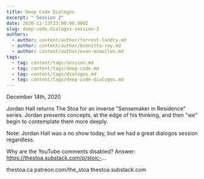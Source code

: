 ```yaml
---
title: Deep Code Dialogos
excerpt: " Session 2"
date: 2020-12-13T23:00:00.000Z
slug: deep-code-dialogos-session-2
authors:
  - author: content/author/forrest-landry.md
  - author: content/author/bonnitta-roy.md
  - author: content/author/evan-mcmullen.md
tags:
  - tag: content/tags/session.md
  - tag: content/tags/deep-code.md
  - tag: content/tags/dialogos.md
  - tag: content/tags/deep-code-dialogos.md
---
```


December 14th, 2020

Jordan Hall returns The Stoa for an inverse "Sensemaker in Residence" series. Jordan presents concepts, at the edge of his thinking, and then "we" begin to contemplate them more deeply.

Note: Jordan Hall was a no show today, but we had a great dialogos session regardless. 

Why are the YouTube comments disabled? Answer: https://thestoa.substack.com/p/stoic-...

thestoa.ca
patreon.com/the_stoa
thestoa.substack.com
